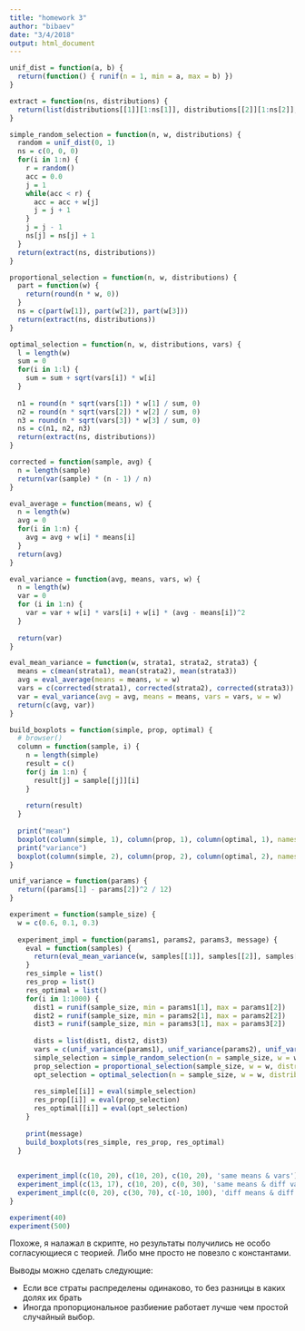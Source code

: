 ```yaml
---
title: "homework 3"
author: "bibaev"
date: "3/4/2018"
output: html_document
---
```


``` r
unif_dist = function(a, b) {
  return(function() { runif(n = 1, min = a, max = b) })
}

extract = function(ns, distributions) {
  return(list(distributions[[1]][1:ns[1]], distributions[[2]][1:ns[2]], distributions[[3]][1:ns[3]]))
}

simple_random_selection = function(n, w, distributions) {
  random = unif_dist(0, 1)
  ns = c(0, 0, 0)
  for(i in 1:n) {
    r = random()
    acc = 0.0
    j = 1
    while(acc < r) {
      acc = acc + w[j]
      j = j + 1
    }
    j = j - 1
    ns[j] = ns[j] + 1
  }
  return(extract(ns, distributions))
}

proportional_selection = function(n, w, distributions) {
  part = function(w) {
    return(round(n * w, 0))
  }
  ns = c(part(w[1]), part(w[2]), part(w[3]))
  return(extract(ns, distributions))
}

optimal_selection = function(n, w, distributions, vars) {
  l = length(w)
  sum = 0
  for(i in 1:l) {
    sum = sum + sqrt(vars[i]) * w[i]
  }
  
  n1 = round(n * sqrt(vars[1]) * w[1] / sum, 0)
  n2 = round(n * sqrt(vars[2]) * w[2] / sum, 0)
  n3 = round(n * sqrt(vars[3]) * w[3] / sum, 0)
  ns = c(n1, n2, n3)
  return(extract(ns, distributions))
}

corrected = function(sample, avg) {
  n = length(sample)
  return(var(sample) * (n - 1) / n)
}

eval_average = function(means, w) {
  n = length(w)
  avg = 0
  for(i in 1:n) {
    avg = avg + w[i] * means[i]
  }
  return(avg)
}

eval_variance = function(avg, means, vars, w) {
  n = length(w)
  var = 0
  for (i in 1:n) {
    var = var + w[i] * vars[i] + w[i] * (avg - means[i])^2
  }
  
  return(var)
}

eval_mean_variance = function(w, strata1, strata2, strata3) {
  means = c(mean(strata1), mean(strata2), mean(strata3))
  avg = eval_average(means = means, w = w)
  vars = c(corrected(strata1), corrected(strata2), corrected(strata3))
  var = eval_variance(avg = avg, means = means, vars = vars, w = w)
  return(c(avg, var))
}

```


``` r
build_boxplots = function(simple, prop, optimal) {
  # browser()
  column = function(sample, i) {
    n = length(simple)
    result = c()
    for(j in 1:n) {
      result[j] = sample[[j]][i]
    }
    
    return(result)
  }
  
  print("mean")
  boxplot(column(simple, 1), column(prop, 1), column(optimal, 1), names = c("simple", "prop", "optimal"))
  print("variance")
  boxplot(column(simple, 2), column(prop, 2), column(optimal, 2), names = c("simple", "prop", "optimal"))
}

unif_variance = function(params) {
  return((params[1] - params[2])^2 / 12)
}

experiment = function(sample_size) {
  w = c(0.6, 0.1, 0.3)
  
  experiment_impl = function(params1, params2, params3, message) {
    eval = function(samples) {
      return(eval_mean_variance(w, samples[[1]], samples[[2]], samples[[2]]))
    }
    res_simple = list()
    res_prop = list()
    res_optimal = list()
    for(i in 1:1000) {
      dist1 = runif(sample_size, min = params1[1], max = params1[2])
      dist2 = runif(sample_size, min = params2[1], max = params2[2])
      dist3 = runif(sample_size, min = params3[1], max = params3[2])
      
      dists = list(dist1, dist2, dist3)
      vars = c(unif_variance(params1), unif_variance(params2), unif_variance(params3))
      simple_selection = simple_random_selection(n = sample_size, w = w, distributions = dists)
      prop_selection = proportional_selection(sample_size, w = w, distributions = dists)
      opt_selection = optimal_selection(n = sample_size, w = w, distributions = dists, vars = vars)
      
      res_simple[[i]] = eval(simple_selection)
      res_prop[[i]] = eval(prop_selection)
      res_optimal[[i]] = eval(opt_selection)
    }
    
    print(message)
    build_boxplots(res_simple, res_prop, res_optimal)
  } 
  
  
  experiment_impl(c(10, 20), c(10, 20), c(10, 20), 'same means & vars')
  experiment_impl(c(13, 17), c(10, 20), c(0, 30), 'same means & diff vars')
  experiment_impl(c(0, 20), c(30, 70), c(-10, 100), 'diff means & diff vars')
}

experiment(40)
experiment(500)
```

Похоже, я налажал в скрипте, но результаты получились не особо согласующиеся с теорией. Либо мне просто не повезло с константами.

Выводы можно сделать следующие:

* Если все страты распределены одинаково, то без разницы в каких долях их брать
* Иногда пропорциональное разбиение работает лучше чем простой случайный выбор.
